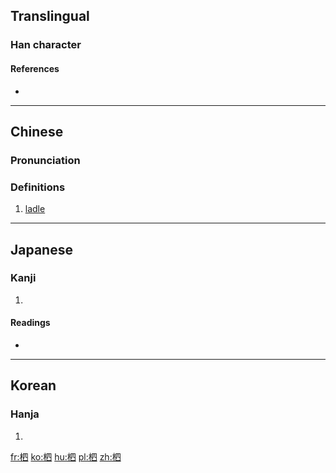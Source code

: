 ==Translingual==

===Han character===
{{Han char|rn=75|rad=木|as=05|sn=9|four=56900|canj=DWC|ids=⿰木四}}

====References====
* {{Han ref|kx=0521.080|dkj=14666|dj=0909.050|hdz=21184.040|uh=67F6|ud=26614|bh=CF4E|bd=53070}}

----

==Chinese==
{{zh-forms}}

===Pronunciation===
{{zh-pron
|m=sì
|c=si3
|mc=y
|oc=y
|ma=
|cat=n
}}

===Definitions===
# [[ladle]]

----

==Japanese==

===Kanji===
{{ja-kanji|grade=|rs=木05}}

# {{defn|lang=ja|sort=木05}}

====Readings====
* {{ja-readings|on=[[し]] (shi)|kun=[[さじ]] (saji)}}

----

==Korean==

===Hanja===
{{ko-hanja|hangeul=사|eumhun=|rv=sa|mr=sa|y=sa}}

# {{defn|lang=ko|sort=木05}}

[[fr:柶]]
[[ko:柶]]
[[hu:柶]]
[[pl:柶]]
[[zh:柶]]